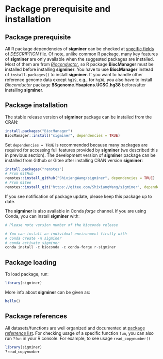 # Package prerequisite and installation {#prerequisite}

## Package prerequisite

All R package dependencies of **sigminer** can be checked at [specific fields of *DESCRIPTION* file](https://github.com/ShixiangWang/sigminer/blob/4a10d0811cb3bcb02dbbff73ed1c218954bf9b42/DESCRIPTION#L45-L100).
Of note, unlike common R package, many key features of **sigminer** are only available when the suggested packages are installed.
Most of them are from [*Bioconductor*](http://bioconductor.org/), so R package **BiocManager** must be installed
before installing **sigminer**. You have to use **BiocManager** instead of `install.packages()` to install **sigminer**.
If you want to handle other reference genome data except `hg19`, e.g., for `hg38`, you also have to install *Bioconductor*
package **BSgenome.Hsapiens.UCSC.hg38** before/after installing **sigminer**.

## Package installation

The stable release version of **sigminer** package can be installed from the CRAN:

```r
install.packages("BiocManager")
BiocManager::install("sigminer", dependencies = TRUE)
```

Set `dependencies = TRUE` is recommended because many packages are required for accessing full features provided by **sigminer** (we described this in previous section).
The development version of **sigminer** package can be installed from Github or Gitee after installing CRAN version **sigminer**:

```r
install.packages("remotes")
# From GitHub
remotes::install_github("ShixiangWang/sigminer", dependencies = TRUE)
# From Gitee
remotes::install_git("https://gitee.com/ShixiangWang/sigminer", dependencies = TRUE)
```

If you see notification of package update, please keep this package up to date.


The **sigminer** is also available in Conda *forge* channel. If you are using Conda,
you can install **sigminer** with:


```R
# Please note version number of the bioconda release

# You can install an individual environment firstly with
# conda create -n sigminer
# conda activate sigminer
conda install -c bioconda -c conda-forge r-sigminer
```

## Package loading 

To load package, run:

```r
library(sigminer)
```

More info about **sigminer** can be given as: 

```r
hello()
```

## Package references

All datasets/functions are well organized and documented at [package *referrence* list](https://shixiangwang.github.io/sigminer/reference/index.html).
For checking usage of a specific function `fun`, you can also run `?fun` in your R console.
For example, to see usage `read_copynumber()`

```R
library(sigminer)
?read_copynumber
```


